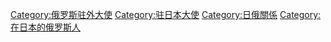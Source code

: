 [[Category:俄罗斯驻外大使|Category:俄罗斯驻外大使]]
[[Category:驻日本大使|Category:驻日本大使]]
[[Category:日俄關係|Category:日俄關係]]
[[Category:在日本的俄罗斯人|Category:在日本的俄罗斯人]]